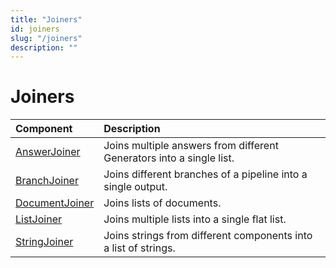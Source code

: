 ```yaml
---
title: "Joiners"
id: joiners
slug: "/joiners"
description: ""
---
```


# Joiners

| Component                              | Description                                                          |
| :------------------------------------- | :------------------------------------------------------------------- |
| [AnswerJoiner](joiners/answerjoiner.mdx)       | Joins multiple answers from different Generators into a single list. |
| [BranchJoiner](joiners/branchjoiner.mdx)     | Joins different branches of a pipeline into a single output.         |
| [DocumentJoiner](joiners/documentjoiner.mdx) | Joins lists of documents.                                            |
| [ListJoiner](joiners/listjoiner.mdx)           | Joins multiple lists into a single flat list.                        |
| [StringJoiner](joiners/stringjoiner.mdx)       | Joins strings from different components into a list of strings.      |
